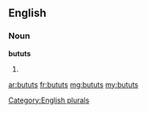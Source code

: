 ==English==

===Noun===
'''bututs'''

# {{plural of|[[butut]]}}

[[Category:English plurals]]

[[ar:bututs]]
[[fr:bututs]]
[[mg:bututs]]
[[my:bututs]]